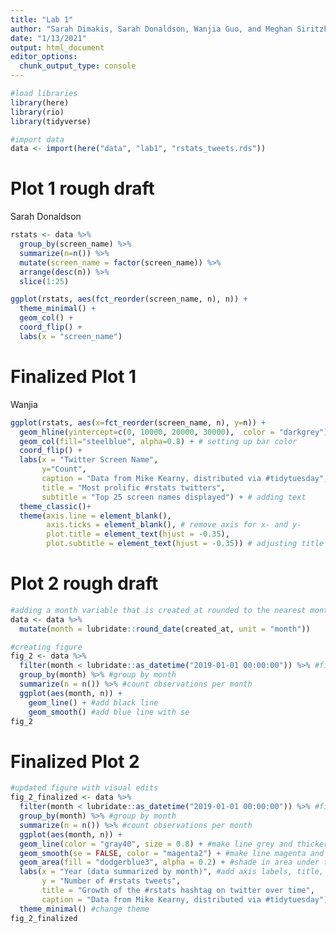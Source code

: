 ```yaml
---
title: "Lab 1"
author: "Sarah Dimakis, Sarah Donaldson, Wanjia Guo, and Meghan Siritzky"
date: "1/13/2021"
output: html_document
editor_options: 
  chunk_output_type: console
---
```


```r
#load libraries
library(here)
library(rio)
library(tidyverse)
```

```r
#import data
data <- import(here("data", "lab1", "rstats_tweets.rds"))
```

# Plot 1 rough draft

Sarah Donaldson
```r

rstats <- data %>% 
  group_by(screen_name) %>% 
  summarize(n=n()) %>% 
  mutate(screen_name = factor(screen_name)) %>% 
  arrange(desc(n)) %>% 
  slice(1:25)

```

```r
ggplot(rstats, aes(fct_reorder(screen_name, n), n)) +
  theme_minimal() +
  geom_col() +
  coord_flip() +
  labs(x = "screen_name")

```

# Finalized Plot 1

Wanjia
```r

ggplot(rstats, aes(x=fct_reorder(screen_name, n), y=n)) +
  geom_hline(yintercept=c(0, 10000, 20000, 30000),  color = "darkgrey")+
  geom_col(fill="steelblue", alpha=0.8) + # setting up bar color
  coord_flip() + 
  labs(x = "Twitter Screen Name", 
       y="Count",
       caption = "Data from Mike Kearny, distributed via #tidytuesday",
       title = "Most prolific #rstats twitters",
       subtitle = "Top 25 screen names displayed") + # adding text
  theme_classic()+ 
  theme(axis.line = element_blank(), 
        axis.ticks = element_blank(), # remove axis for x- and y-
        plot.title = element_text(hjust = -0.35),
        plot.subtitle = element_text(hjust = -0.35)) # adjusting title and subtitle locaiton


```


# Plot 2 rough draft

```r
#adding a month variable that is created_at rounded to the nearest month
data <- data %>% 
  mutate(month = lubridate::round_date(created_at, unit = "month"))  

#creating figure
fig_2 <- data %>% 
  filter(month < lubridate::as_datetime("2019-01-01 00:00:00")) %>% #filtering months before 2019
  group_by(month) %>% #group by month
  summarize(n = n()) %>% #count observations per month
  ggplot(aes(month, n)) +
    geom_line() + #add black line
    geom_smooth() #add blue line with se 
fig_2

```


# Finalized Plot 2

```r
#updated figure with visual edits
fig_2_finalized <- data %>% 
  filter(month < lubridate::as_datetime("2019-01-01 00:00:00")) %>% #filtering months before 2019
  group_by(month) %>% #group by month
  summarize(n = n()) %>% #count observations per month
  ggplot(aes(month, n)) +
  geom_line(color = "gray40", size = 0.8) + #make line grey and thicker
  geom_smooth(se = FALSE, color = "magenta2") + #make line magenta and take away confidence intervals 
  geom_area(fill = "dodgerblue3", alpha = 0.2) + #shade in area under the curve in light blue
  labs(x = "Year (data summarized by month)", #add axis labels, title, and caption
       y = "Number of #rstats tweets",
       title = "Growth of the #rstats hashtag on twitter over time",
       caption = "Data from Mike Kearny, distributed via #tidytuesday") +
  theme_minimal() #change theme
fig_2_finalized
```
